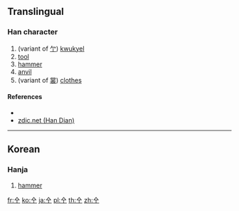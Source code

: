{{character info/new}}
==Translingual==

===Han character===
{{Han char|rn=2|rad=丨|as=02|sn=3|four=|canj=OML}}

# (variant of [[亇]]) [[kwukyel]]
# [[tool]]
# [[hammer]]
# [[anvil]]
# (variant of [[裳]]) [[clothes]]

====References====
* {{Han ref|kx=0079.021|dkj=|dj=|hdz=|uh=3403|ud=13315|bh=|bd=}}
* [http://www.zdic.net/zd/zi2/ZdicE3Zdic90Zdic83.htm zdic.net (Han Dian)]

----

==Korean==

===Hanja===
{{ko-hanja|hangeul=마|rv=ma|mr=ma|y=ma|eumhun=망치|ehrv=mangchi|ehmr=mangch'i|ehy=mangchi}}

# [[hammer]]

[[fr:㐃]]
[[ko:㐃]]
[[ja:㐃]]
[[pl:㐃]]
[[th:㐃]]
[[zh:㐃]]